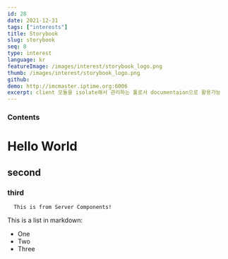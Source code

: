 ```yaml
---
id: 28
date: 2021-12-31
tags: ["interests"]
title: Storybook
slug: storybook
seq: 8
type: interest
language: kr
featureImage: /images/interest/storybook_logo.png
thumb: /images/interest/storybook_logo.png
github:
demo: http://imcmaster.iptime.org:6006
excerpt: client 모듈을 isolate해서 관리하는 툴로서 documentaion으로 활용가능
---
```


### Contents

# Hello World

## second

### third

      This is from Server Components!

This is a list in markdown:

- One
- Two
- Three
